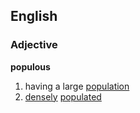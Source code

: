==English==
===Adjective===
'''populous'''
# having a large [[population]]
# [[densely]] [[populated]]